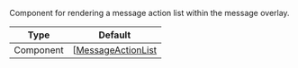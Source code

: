 Component for rendering a message action list within the message overlay.

| Type      | Default                                                                                                                                           |
| --------- | ------------------------------------------------------------------------------------------------------------------------------------------------- |
| Component | [[MessageActionList](https://github.com/GetStream/stream-chat-react-native/blob/main/package/src/components/MessageOverlay/MessageActionList.tsx) |
